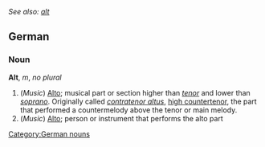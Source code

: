 ''See also: [[alt]]''
==German==
===Noun===
'''Alt''', ''m'', ''no plural''
# (''Music'') [[Alto]]; musical part or section higher than ''[[tenor]]'' and lower than ''[[soprano]]''. Originally called ''[[contratenor altus]]'', [[high countertenor]], the part that performed a countermelody above the tenor or main melody.
# (''Music'') [[Alto]]; person or instrument that performs the alto part

[[Category:German nouns]]
